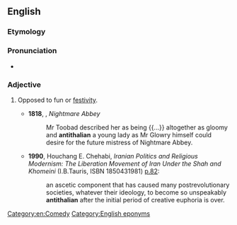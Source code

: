 ==English==

===Etymology===
{{prefix|anti|thalian|lang=en}}

===Pronunciation===
* {{IPA|/æn.tɪˈθeɪ.li.ən/|lang=en}}

===Adjective===
{{en-adj}}

# {{lb|en|formal}} Opposed to fun or [[festivity]].
#* '''1818''', {{w|Thomas Love Peacock}}, ''Nightmare Abbey''
#*: Mr Toobad described her as being {{...}} altogether as gloomy and '''antithalian''' a young lady as Mr Glowry himself could desire for the future mistress of Nightmare Abbey.
#* '''1990''', Houchang E. Chehabi, ''Iranian Politics and Religious Modernism: The Liberation Movement of Iran Under the Shah and Khomeini'' (I.B.Tauris, ISBN 1850431981) [https://books.google.ie/books?id=JJEIQbUnGyYC&pg=PA82 p.82]:
#*: an ascetic component that has caused many postrevolutionary societies, whatever their ideology, to become so unspeakably '''antithalian''' after the initial period of creative euphoria is over.

[[Category:en:Comedy]]
[[Category:English eponyms]]